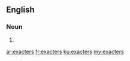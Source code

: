 ==English==

===Noun===
{{head|en|plural}}

# {{plural of|exacter|lang=en}}

[[ar:exacters]]
[[fr:exacters]]
[[ku:exacters]]
[[my:exacters]]
